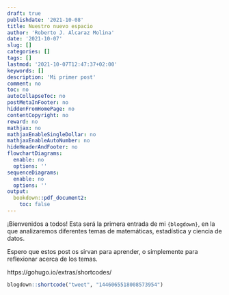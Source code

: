```yaml
---
draft: true
publishdate: '2021-10-08' 
title: Nuestro nuevo espacio
author: 'Roberto J. Alcaraz Molina'
date: '2021-10-07'
slug: []
categories: []
tags: []
lastmod: '2021-10-07T12:47:37+02:00'
keywords: []
description: 'Mi primer post'
comment: no
toc: no
autoCollapseToc: no
postMetaInFooter: no
hiddenFromHomePage: no
contentCopyright: no
reward: no
mathjax: no
mathjaxEnableSingleDollar: no
mathjaxEnableAutoNumber: no
hideHeaderAndFooter: no
flowchartDiagrams:
  enable: no
  options: ''
sequenceDiagrams:
  enable: no
  options: ''
output:
  bookdown::pdf_document2:
    toc: false
---
```



¡Bienvenidos a todos! Esta será la primera entrada de mi `{blogdown}`, en la que analizaremos diferentes temas de matemáticas, estadística y ciencia de datos.

Espero que estos post os sirvan para aprender, o simplemente para reflexionar acerca de los temas.

https://gohugo.io/extras/shortcodes/

```r
blogdown::shortcode("tweet", "1446065518008573954")
```




